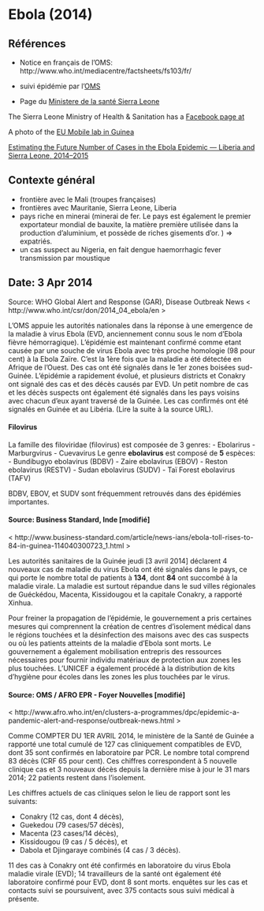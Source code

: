 Ebola (2014)
========================================================

Références
----------

- Notice en français de l'OMS: http://www.who.int/mediacentre/factsheets/fs103/fr/
- suivi épidémie par l'[OMS](http://who.int/csr/don/archive/disease/ebola/en/)

- Page du [Ministere de la santé Sierra Leone](http://www.mohsw.gov.lr/documents/Liberia%20EVD%20epidemic%20sitrep-%20on%2039-%2022-06-14.pdf%20docx.pdf)

The Sierra Leone Ministry of Health & Sanitation has a [Facebook page at](https://www.facebook.com/pages/Ministry-of-Health-and-Sanitation-Sierra-Leone/281064805403702)

A photo of the [EU Mobile lab in Guinea](http://ec.europa.eu/echo/images/photos/news/2014/20140411.jpg)

[Estimating the Future Number of Cases in the Ebola Epidemic — Liberia and Sierra Leone, 2014–2015](http://www.cdc.gov/mmwr/preview/mmwrhtml/su6303a1.htm?s_cid=su6303a1_w#Appendix-tab1)


Contexte général
----------------

- frontière avec le Mali (troupes françaises)
- frontières avec Mauritanie, Sierra Leone, Liberia
- pays riche en minerai (minerai de fer. Le pays est également le premier exportateur mondial de bauxite, la matière première utilisée dans la production d'aluminium, et possède de riches gisements d'or. ) => expatriés.
- un cas suspect au Nigeria, en fait dengue haemorrhagic fever transmission par moustique

Date: 3 Apr 2014
----------------
Source: WHO Global Alert and Response (GAR), Disease Outbreak News < http://www.who.int/csr/don/2014_04_ebola/en > 

L'OMS appuie les autorités nationales dans la réponse à une emergence de la maladie à virus Ebola (EVD, anciennement connu sous le nom d'Ebola fièvre hémorragique). L'épidémie est maintenant confirmé comme etant causée par une souche de virus Ebola avec très proche homologie (98 pour cent) à la Ebola Zaïre. C'est la 1ère fois que la maladie a été détectée en Afrique de l'Ouest. Des cas ont été signalés dans le 1er zones boisées sud-Guinée. L'épidémie a rapidement évolué, et plusieurs districts et Conakry ont signalé des cas et des décès causés par EVD. Un petit nombre de cas et les décès suspects ont également été signalés dans les pays voisins avec chacun d'eux ayant traversé de la Guinée.
Les cas confirmés ont été signalés en Guinée et au Libéria. (Lire la suite
à la source URL). 

#### Filovirus

La famille des filoviridae (filovirus) est composée de 3 genres:
- Ebolarirus
- Marburgvirus
- Cuevavirus
Le genre **ebolavirus** est composé de **5** espèces:
- Bundibugyo ebolavirus (BDBV)
- Zaire ebolavirus (EBOV)
- Reston ebolavirus (RESTV)
- Sudan ebolavirus (SUDV)
- Taï Forest ebolavirus (TAFV)

BDBV, EBOV, et SUDV sont fréquemment retrouvés dans des épidémies importantes.

#### Source: Business Standard, Inde [modifié]
< http://www.business-standard.com/article/news-ians/ebola-toll-rises-to-84-in-guinea-114040300723_1.html >


Les autorités sanitaires de la Guinée jeudi [3 avril 2014] déclarent 4 nouveaux cas de maladie du virus Ebola ont été signalés dans le pays, ce qui porte le nombre total de patients à **134**, dont **84** ont succombé à la maladie virale. La maladie est surtout répandue dans le sud villes régionales de Guéckédou, Macenta, Kissidougou et la capitale Conakry, a rapporté Xinhua.

Pour freiner la propagation de l'épidémie, le gouvernement a pris certaines mesures qui comprennent la création de centres d'isolement médical dans le régions touchées et la désinfection des maisons avec des cas suspects ou où les patients atteints de la maladie d'Ebola sont morts. Le gouvernement a également mobilisation entrepris des ressources nécessaires pour fournir individu matériaux de protection aux zones les plus touchées. L'UNICEF a également procédé à la distribution de kits d'hygiène pour écoles dans les zones les plus touchées par le virus. 

#### Source: OMS / AFRO EPR - Foyer Nouvelles [modifié]
< http://www.afro.who.int/en/clusters-a-programmes/dpc/epidemic-a-pandemic-alert-and-response/outbreak-news.html >


Comme COMPTER DU 1ER AVRIL 2014, le ministère de la Santé de Guinée a rapporté une
total cumulé de 127 cas cliniquement compatibles de EVD, dont
35 sont confirmés en laboratoire par PCR. Le nombre total comprend 83
décès (CRF 65 pour cent). Ces chiffres correspondent à 5 nouvelle clinique
cas et 3 nouveaux décès depuis la dernière mise à jour le 31 mars 2014; 22
patients restent dans l'isolement.

Les chiffres actuels de cas cliniques selon le lieu de rapport sont les suivants:

- Conakry (12 cas, dont 4 décès),
- Guekedou (79 cases/57 décès),
- Macenta (23 cases/14 décès),
- Kissidougou (9 cas / 5 décès), et
- Dabola et Djingaraye combinés (4 cas / 3 décès).

11 des cas à Conakry ont été confirmés en laboratoire du virus Ebola
maladie virale (EVD); 14 travailleurs de la santé ont également été laboratoire
confirmé pour EVD, dont 8 sont morts. enquêtes sur les cas et contacts
suivi se poursuivent, avec 375 contacts sous suivi médical à
présente. 

